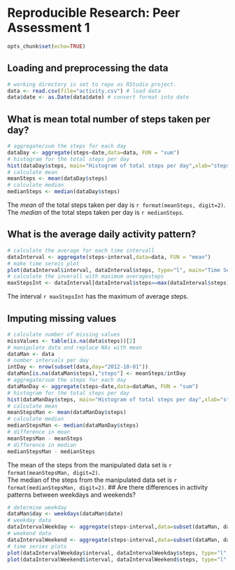 # Reproducible Research: Peer Assessment 1
```r
opts_chunk$set(echo=TRUE)
```
## Loading and preprocessing the data
```r
# working directory is set to repo as RStudio project.
data <- read.csv(file="activity.csv") # load data
data$date <- as.Date(data$date) # convert format into date
```
## What is mean total number of steps taken per day?
```r
# aggregate/sum the steps for each day
dataDay <- aggregate(steps~date,data=data, FUN = "sum")
# histogram for the total steps per day
hist(dataDay$steps, main="Histogram of total steps per day",xlab="steps per day")
# calculate mean
meanSteps <- mean(dataDay$steps)
# calculate median
medianSteps <- median(dataDay$steps)
```
The *mean* of the total steps taken per day is `r format(meanSteps, digit=2)`.  
The *median* of the total steps taken per day is `r medianSteps`.

## What is the average daily activity pattern?

```r
# calculate the average for each time intervall
dataInterval <- aggregate(steps~interval,data=data, FUN = "mean")
# make time sereis plot
plot(dataInterval$interval, dataInterval$steps, type="l", main="Time Series Plot", xlab="Interval", ylab="Average steps per interval")
# calculate the inverall with maximum averagesteps
maxStepsInt <- dataInterval[dataInterval$steps==max(dataInterval$steps),"interval"]
```

The interval `r maxStepsInt` has the maximum of average steps.

## Imputing missing values
```r
# calculate number of missing values
missValues <- table(is.na(data$steps))[2]
# manipulate data and replace NAs with mean
dataMan <- data
# number intervals per day
intDay <- nrow(subset(data,day="2012-10-01"))
dataMan[is.na(dataMan$steps),"steps"] <- meanSteps/intDay
# aggregate/sum the steps for each day
dataManDay <- aggregate(steps~date,data=dataMan, FUN = "sum")
# histogram for the total steps per day
hist(dataManDay$steps, main="Histogram of total steps per day",xlab="steps per day")
# calculate mean
meanStepsMan <- mean(dataManDay$steps)
# calculate median
medianStepsMan <- median(dataManDay$steps)
# difference in mean
meanStepsMan - meanSteps
# difference in median
medianStepsMan - medianSteps
```
The mean of the steps from the manipulated data set is `r format(meanStepsMan, digit=2)`.  
The median of the steps from the manipulated data set is `r format(medianStepsMan, digit=2)`.
## Are there differences in activity patterns between weekdays and weekends?
```r
# determine weekday
dataMan$day <- weekdays(dataMan$date)
# weekday data
dataIntervalWeekday <- aggregate(steps~interval,data=subset(dataMan, day %in% c("Monday","Tuesday", "Wednesday", "Thursday", "Friday")), FUN = "mean")
# weekend data
dataIntervalWeekend <- aggregate(steps~interval,data=subset(dataMan, day %in% c("Saturday","Sunday")), FUN = "mean")
# time series plots
plot(dataIntervalWeekday$interval, dataIntervalWeekday$steps, type="l", main="Time Series Plot - Weekday", xlab="Interval", ylab="Average steps per interval")
plot(dataIntervalWeekend$interval, dataIntervalWeekend$steps, type="l", main="Time Series Plot - Weekend", xlab="Interval", ylab="Average steps per interval")
```